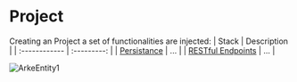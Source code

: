 # Project

Creating an Project a set of functionalities are injected:
| Stack        | Description |
| :------------ | :---------: |
| [Persistance](/docs/think-arke/entities/arke/persistance) | ... |
| [RESTful Endpoints](/docs/think-arke/entities/arke/endpoints) | ... |

![ArkeEntity1](/entities/entity_arke_1.png)
